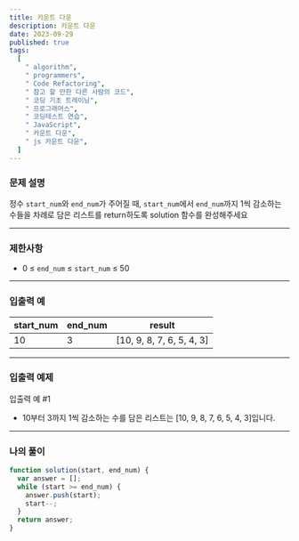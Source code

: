 ```yaml
---
title: 카운트 다운
description: 카운트 다운
date: 2023-09-29
published: true
tags:
  [
    " algorithm",
    " programmers",
    " Code Refactoring",
    " 참고 할 만한 다른 사람의 코드",
    " 코딩 기초 트레이닝",
    " 프로그래머스",
    " 코딩테스트 연습",
    " JavaScript",
    " 카운트 다운",
    " js 카운트 다운",
  ]
---
```


### 문제 설명

정수 `start_num`와 `end_num`가 주어질 때, `start_num`에서 `end_num`까지 1씩 감소하는 수들을 차례로 담은 리스트를 return하도록 solution 함수를 완성해주세요

---

### 제한사항

- 0 ≤ `end_num` ≤ `start_num` ≤ 50

---

### 입출력 예

| start_num | end_num | result                    |
| --------- | ------- | ------------------------- |
| 10        | 3       | [10, 9, 8, 7, 6, 5, 4, 3] |

---

### 입출력 예제

입출력 예 #1

- 10부터 3까지 1씩 감소하는 수를 담은 리스트는 [10, 9, 8, 7, 6, 5, 4, 3]입니다.

---

### 나의 풀이

```jsx
function solution(start, end_num) {
  var answer = [];
  while (start >= end_num) {
    answer.push(start);
    start--;
  }
  return answer;
}
```
